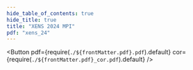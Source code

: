 ```yaml
---
hide_table_of_contents: true
hide_title: true
title: "XENS 2024 MPI"
pdf: "xens_24"
---
```


<Button 
    pdf={require(`./${frontMatter.pdf}.pdf`).default}
    cor={require(`./${frontMatter.pdf}_cor.pdf`).default}
/>
